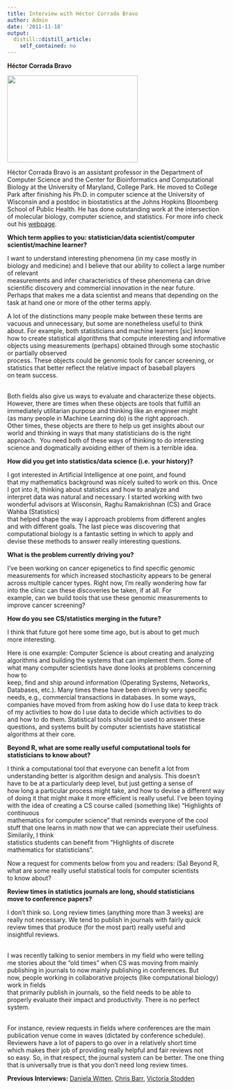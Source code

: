 ```yaml
---
title: Interview with Héctor Corrada Bravo
author: Admin
date: '2011-11-18'
output:
  distill::distill_article:
    self_contained: no
---
```


**Héctor Corrada Bravo**

**<img height="200" src="http://biostat.jhsph.edu/~jleek/hcb.jpg" width="300" />**

Héctor Corrada Bravo is an assistant professor in the Department of Computer Science and the Center for Bioinformatics and Computational Biology at the University of Maryland, College Park. He moved to College Park after finishing his Ph.D. in computer science at the University of Wisconsin and a postdoc in biostatistics at the Johns Hopkins Bloomberg School of Public Health. He has done outstanding work at the intersection of molecular biology, computer science, and statistics. For more info check out his <a href="http://www.cbcb.umd.edu/~hcorrada/" target="_blank">webpage</a>.

<!-- more -->

**<span>Which term applies to you: statistician/data scientist/computer</span>**  
**<span>scientist/machine learner?</span>**

<span>I want to understand interesting phenomena (in my case mostly in</span>  
<span>biology and medicine) and I </span><span>believe that our ability to collect a large number of relevant</span>  
<span>measurements and infer characteristics of these phenomena can drive</span>  
<span>scientific discovery and commercial innovation in the near future.</span>  
<span>Perhaps that makes me a data scientist and means that depending on the</span>  
<span>task at hand one or more of the other terms apply.</span>

<span>A lot of the distinctions many people make between these terms are</span>  
<span>vacuous and unnecessary, but some are nonetheless useful to think</span>  
<span>about. For example, both statisticians and machine learners [sic] know</span>  
<span>how to create statistical algorithms </span><span>that compute interesting and informative objects using measurements </span><span>(perhaps) obtained through some stochastic or partially observed</span>  
<span>process. These objects could be genomic tools for cancer screening, or</span>  
<span>statistics that better reflect the relative impact of baseball players</span>  
<span>on team success.</span>  
<span> </span>

<span>Both fields also give us ways to evaluate and characterize these objects.</span>  
<span>However, there are times when these objects are tools that fulfill an</span>  
<span>immediately utilitarian purpose and thinking like an engineer might</span>  
<span>(as many people in Machine Learning do) is the right approach.</span>  
<span>Other times, these objects are there to help us get insights about our</span>  
<span>world and thinking in ways that many statisticians do is the right</span>  
<span>approach.  You need both of these ways of thinking to do interesting</span>  
<span>science and dogmatically avoiding either of them is a terrible idea.</span>

**<span>How did you get into statistics/data science (i.e. your history)?</span>**

<span>I got interested in Artificial Intelligence at one point, and found</span>  
<span>that my mathematics background was nicely suited to work on this. Once</span>  
<span>I got into it, thinking about statistics and how to analyze and</span>  
<span>interpret data was natural and necessary. I started working with two</span>  
<span>wonderful advisors a</span><span>t Wisconsin, Raghu Ramakrishnan (CS) and Grace Wahba (Statistics)</span>  
<span>that helped shape the way I approach problems from different angles</span>  
<span>and with different goals. The last piece was discovering that</span>  
<span>computational biology is a fantastic setting in which to apply and</span>  
<span>devise these methods </span><span>to answer really interesting questions.</span>

**<span>What is the problem currently driving you?</span>**

<span>I&#8217;ve been working on cancer epigenetics to find specific genomic</span>  
<span>measurements for which increased stochasticity appears to be general</span>  
<span>across multiple cancer types. Right now, I&#8217;m really wondering how far</span>  
<span>into the clinic can these discoveries be taken, if at all. For</span>  
<span>example, can we build tools that use these genomic measurements to</span>  
<span>improve cancer screening?</span>

**<span>How do you see CS/statistics merging in the future?</span>**

<span>I think that future got here some time ago, but is about to get much</span>  
<span>more interesting.</span>

<span>Here is one example: Computer Science is about creating and analyzing</span>  
<span>algorithms and building the systems that can implement them. Some of</span>  
<span>what </span><span>many computer scientists have done looks at problems concerning how to</span>  
<span>keep, find and ship around information (Operating Systems, Networks,</span>  
<span>Databases, etc.). Many times these have been driven by very specific</span>  
<span>needs, e.g., commercial transactions in databases. In some ways,</span>  
<span>companies have moved from from asking how do I use data to keep track</span>  
<span>of my activities to how do I use data to decide which activities to do</span>  
<span>and how to do them. Statistical tools should be used to answer these</span>  
<span>questions, and systems built by computer scientists have statistical</span>  
<span>algorithms at their core.</span>

**<span>Beyond R, what are some really useful computational tools for</span>**  
**<span>statisticians to know about?</span>**

<span>I think a computational tool that everyone can benefit a lot from</span>  
<span>understanding better is algorithm design and analysis. This doesn&#8217;t</span>  
<span>have to be at a particularly deep level, but just getting a sense of</span>  
<span>how long a particular process might take, </span><span>and how to devise a different way of doing it that might make it more </span><span>efficient is really useful. I&#8217;ve been toying with the idea of creating </span><span>a CS course called (something like) &#8220;Highlights of continuous</span>  
<span>mathematics for computer science&#8221; that reminds everyone of the cool</span>  
<span>stuff that one learns in math </span><span>now that we can appreciate their usefulness. Similarily, I think</span>  
<span>statistics students can benefit from &#8220;Highlights of discrete</span>  
<span>mathematics for statisticians&#8221;.</span>

<span>Now a request for comments below from you and readers: (5a) Beyond R,</span>  
<span>what are some really useful statistical tools for computer scientists</span>  
<span>to know about?</span>

**<span>Review times in statistics journals are long, should statisticians</span>**  
**<span>move to conference papers?</span>**

<span>I don&#8217;t think so. Long review times (anything more than 3 weeks) are</span>  
<span>really not necessary. We tend to publish in journals with fairly quick</span>  
<span>review times that produce (for the most part) really useful and</span>  
<span>insightful reviews.</span>  
<span> </span>

<span>I was recently talking to senior members in my field who were telling</span>  
<span>me stories about the &#8220;old times&#8221; when CS was moving from mainly</span>  
<span>publishing in journals to now mainly publishing in conferences. But</span>  
<span>now, people working </span><span>in collaborative projects (like computational biology) work in fields</span>  
<span>that primarily publish in journals, so the field needs to be able to</span>  
<span>properly evaluate their impact and productivity. There is no perfect</span>  
<span>system.</span>  
<span> </span>

<span>For instance, review requests in fields where conferences are the main</span>  
<span>publication venue come in waves (dictated by conference schedule).</span>  
<span>Reviewers have a lot of papers to go over in a relatively short time</span>  
<span>which makes their job of providing really helpful and fair reviews not</span>  
<span>so easy. So, in that respect, </span><span>the journal system can be better. </span><span>The one thing that is universally </span><span>true is that you don&#8217;t need long review times.</span>

<span><strong>Previous Interviews:</strong> <a href="http://simplystatistics.tumblr.com/post/11436138110/interview-with-daniela-witten" target="_blank">Daniela Witten</a>, <a href="http://simplystatistics.tumblr.com/post/11729003971/interview-with-chris-barr" target="_blank">Chris Barr</a>, <a href="http://simplystatistics.tumblr.com/post/12328728291/interview-with-victoria-stodden" target="_blank">Victoria Stodden</a></span>

